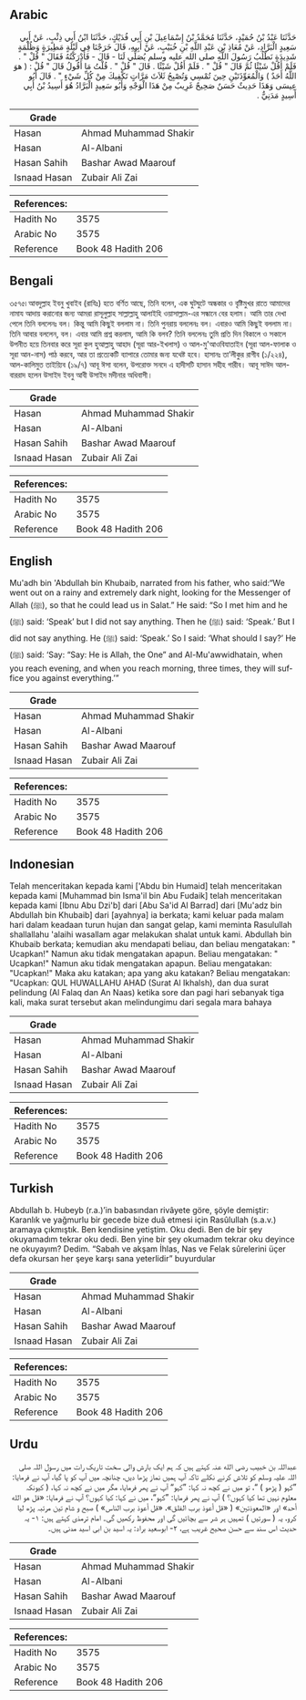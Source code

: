 ## Arabic


<div dir="rtl" lang="ar" style={{fontSize:'larger',backgroundColor:'#f8f9fa',padding:20}}>
حَدَّثَنَا عَبْدُ بْنُ حُمَيْدٍ، حَدَّثَنَا مُحَمَّدُ بْنُ إِسْمَاعِيلَ بْنِ أَبِي فُدَيْكٍ، حَدَّثَنَا ابْنُ أَبِي ذِئْبٍ، عَنْ أَبِي سَعِيدٍ الْبَرَّادِ، عَنْ مُعَاذِ بْنِ عَبْدِ اللَّهِ بْنِ خُبَيْبٍ، عَنْ أَبِيهِ، قَالَ خَرَجْنَا فِي لَيْلَةٍ مَطِيرَةٍ وَظُلْمَةٍ شَدِيدَةٍ نَطْلُبُ رَسُولَ اللَّهِ صلى الله عليه وسلم يُصَلِّي لَنَا - قَالَ - فَأَدْرَكْتُهُ فَقَالَ ‏"‏ قُلْ ‏"‏ ‏.‏ فَلَمْ أَقُلْ شَيْئًا ثُمَّ قَالَ ‏"‏ قُلْ ‏"‏ ‏.‏ فَلَمْ أَقُلْ شَيْئًا ‏.‏ قَالَ ‏"‏ قُلْ ‏"‏ ‏.‏ قُلْتُ مَا أَقُولُ قَالَ ‏"‏ قُلْ ‏:‏ ‏(‏ هوَ اللَّهُ أَحَدٌ ‏)‏ وَالْمُعَوِّذَتَيْنِ حِينَ تُمْسِي وَتُصْبِحُ ثَلاَثَ مَرَّاتٍ تَكْفِيكَ مِنْ كُلِّ شَيْءٍ ‏"‏ ‏.‏ قَالَ أَبُو عِيسَى وَهَذَا حَدِيثٌ حَسَنٌ صَحِيحٌ غَرِيبٌ مِنْ هَذَا الْوَجْهِ وَأَبُو سَعِيدٍ الْبَرَّادُ هُوَ أَسِيدُ بْنُ أَبِي أَسِيدٍ مَدَنِيٌّ ‏.‏
</div>
<div style={{backgroundColor:'#f8f9fa',padding:20, marginBottom: 10}}><table> <thead> <tr> <th>Grade</th> <th></th> </tr> </thead> <tbody> <tr><td>Hasan</td><td>Ahmad Muhammad Shakir</td></tr><tr><td>Hasan</td><td>Al-Albani</td></tr><tr><td>Hasan Sahih</td><td>Bashar Awad Maarouf</td></tr><tr><td>Isnaad Hasan</td><td>Zubair Ali Zai</td></tr></tbody></table><table> <thead> <tr> <th>References:</th> <th></th> </tr> </thead> <tbody><tr><td>Hadith No</td><td>3575</td></tr><tr><td>Arabic No</td><td>3575</td></tr><tr><td>Reference</td><td>Book 48 Hadith 206</td></tr></tbody></table></div>

## Bengali


<div dir="ltr" lang="bn" style={{fontSize:'larger',backgroundColor:'#f8f9fa',padding:20}}>
৩৫৭৫৷ আবদুল্লাহ ইবনু খুবাইব (রাযিঃ) হতে বর্ণিত আছে, তিনি বলেন, এক ঘুটঘুটে অন্ধকার ও বৃষ্টিমুখর রাতে আমাদের নামায আদায় করানোর জন্য আমরা রাসূলুল্লাহ সাল্লাল্লাহু আলাইহি ওয়াসাল্লাম-এর সন্ধানে বের হলাম। আমি তার দেখা পেলে তিনি বললেনঃ বল। কিন্তু আমি কিছুই বললাম না। তিনি পুনরায় বললেনঃ বল। এবারও আমি কিছুই বললাম না। তিনি আবার বললেন, বল। এবার আমি প্রশ্ন করলাম, আমি কি বলব? তিনি বললেনঃ তুমি প্রতি দিন বিকালে ও সকালে উপনীত হয়ে তিনবার করে সূরা কুল হুআল্লাহু আহাদ (সূরা আর-ইখলাস) ও আল-মু'আওবিযাতাইন (সূরা আল-ফালাক ও সূরা আন-নাস) পাঠ করবে, আর তা প্রত্যেকটি ব্যাপারে তোমার জন্য যথেষ্ট হবে। হাসানঃ তা’লীকুর রাগীব (১/২২৪), আল-কালিমুত তাইয়্যিব (১৯/৭) আবূ ঈসা বলেন, উপরোক্ত সনদে এ হাদীসটি হাসান সহীহ গারীব। আবূ সাঈদ আল-বাররাদ হলেন উসাইদ ইবনু আবী উসাইদ মদীনার অধিবাসী।
</div>
<div style={{backgroundColor:'#f8f9fa',padding:20, marginBottom: 10}}><table> <thead> <tr> <th>Grade</th> <th></th> </tr> </thead> <tbody> <tr><td>Hasan</td><td>Ahmad Muhammad Shakir</td></tr><tr><td>Hasan</td><td>Al-Albani</td></tr><tr><td>Hasan Sahih</td><td>Bashar Awad Maarouf</td></tr><tr><td>Isnaad Hasan</td><td>Zubair Ali Zai</td></tr></tbody></table><table> <thead> <tr> <th>References:</th> <th></th> </tr> </thead> <tbody><tr><td>Hadith No</td><td>3575</td></tr><tr><td>Arabic No</td><td>3575</td></tr><tr><td>Reference</td><td>Book 48 Hadith 206</td></tr></tbody></table></div>

## English


<div dir="ltr" lang="en" style={{fontSize:'larger',backgroundColor:'#f8f9fa',padding:20}}>
Mu'adh bin 'Abdullah bin Khubaib, narrated from his father, who said:“We went out on a rainy and extremely dark night, looking for the Messenger of Allah (ﷺ), so that he could lead us in Salat.” He said: “So I met him and he (ﷺ) said: ‘Speak’ but I did not say anything. Then he (ﷺ) said: ‘Speak.’ But I did not say anything. He (ﷺ) said: ‘Speak.’ So I said: ‘What should I say?’ He (ﷺ) said: ‘Say: “Say: He is Allah, the One” and Al-Mu'awwidhatain, when you reach evening, and when you reach morning, three times, they will suffice you against everything.’”
</div>
<div style={{backgroundColor:'#f8f9fa',padding:20, marginBottom: 10}}><table> <thead> <tr> <th>Grade</th> <th></th> </tr> </thead> <tbody> <tr><td>Hasan</td><td>Ahmad Muhammad Shakir</td></tr><tr><td>Hasan</td><td>Al-Albani</td></tr><tr><td>Hasan Sahih</td><td>Bashar Awad Maarouf</td></tr><tr><td>Isnaad Hasan</td><td>Zubair Ali Zai</td></tr></tbody></table><table> <thead> <tr> <th>References:</th> <th></th> </tr> </thead> <tbody><tr><td>Hadith No</td><td>3575</td></tr><tr><td>Arabic No</td><td>3575</td></tr><tr><td>Reference</td><td>Book 48 Hadith 206</td></tr></tbody></table></div>

## Indonesian


<div dir="ltr" lang="id" style={{fontSize:'larger',backgroundColor:'#f8f9fa',padding:20}}>
Telah menceritakan kepada kami ['Abdu bin Humaid] telah menceritakan kepada kami [Muhammad bin Isma'il bin Abu Fudaik] telah menceritakan kepada kami [Ibnu Abu Dzi'b] dari [Abu Sa'id Al Barrad] dari [Mu'adz bin Abdullah bin Khubaib] dari [ayahnya] ia berkata; kami keluar pada malam hari dalam keadaan turun hujan dan sangat gelap, kami meminta Rasulullah shallallahu 'alaihi wasallam agar melakukan shalat untuk kami. Abdullah bin Khubaib berkata; kemudian aku mendapati beliau, dan beliau mengatakan: " Ucapkan!" Namun aku tidak mengatakan apapun. Beliau mengatakan: " Ucapkan!" Namun aku tidak mengatakan apapun. Beliau mengatakan: "Ucapkan!" Maka aku katakan; apa yang aku katakan? Beliau mengatakan: "Ucapkan: QUL HUWALLAHU AHAD (Surat Al Ikhalsh), dan dua surat pelindung (Al Falaq dan An Naas) ketika sore dan pagi hari sebanyak tiga kali, maka surat tersebut akan melindungimu dari segala mara bahaya
</div>
<div style={{backgroundColor:'#f8f9fa',padding:20, marginBottom: 10}}><table> <thead> <tr> <th>Grade</th> <th></th> </tr> </thead> <tbody> <tr><td>Hasan</td><td>Ahmad Muhammad Shakir</td></tr><tr><td>Hasan</td><td>Al-Albani</td></tr><tr><td>Hasan Sahih</td><td>Bashar Awad Maarouf</td></tr><tr><td>Isnaad Hasan</td><td>Zubair Ali Zai</td></tr></tbody></table><table> <thead> <tr> <th>References:</th> <th></th> </tr> </thead> <tbody><tr><td>Hadith No</td><td>3575</td></tr><tr><td>Arabic No</td><td>3575</td></tr><tr><td>Reference</td><td>Book 48 Hadith 206</td></tr></tbody></table></div>

## Turkish


<div dir="ltr" lang="tr" style={{fontSize:'larger',backgroundColor:'#f8f9fa',padding:20}}>
Abdullah b. Hubeyb (r.a.)’in babasından rivâyete göre, şöyle demiştir: Karanlık ve yağmurlu bir gecede bize duâ etmesi için Rasûlullah (s.a.v.) aramaya çıkmıştık. Ben kendisine yetiştim. Oku dedi. Ben de bir şey okuyamadım tekrar oku dedi. Ben yine bir şey okumadım tekrar oku deyince ne okuyayım? Dedim. “Sabah ve akşam İhlas, Nas ve Felak sûrelerini üçer defa okursan her şeye karşı sana yeterlidir” buyurdular
</div>
<div style={{backgroundColor:'#f8f9fa',padding:20, marginBottom: 10}}><table> <thead> <tr> <th>Grade</th> <th></th> </tr> </thead> <tbody> <tr><td>Hasan</td><td>Ahmad Muhammad Shakir</td></tr><tr><td>Hasan</td><td>Al-Albani</td></tr><tr><td>Hasan Sahih</td><td>Bashar Awad Maarouf</td></tr><tr><td>Isnaad Hasan</td><td>Zubair Ali Zai</td></tr></tbody></table><table> <thead> <tr> <th>References:</th> <th></th> </tr> </thead> <tbody><tr><td>Hadith No</td><td>3575</td></tr><tr><td>Arabic No</td><td>3575</td></tr><tr><td>Reference</td><td>Book 48 Hadith 206</td></tr></tbody></table></div>

## Urdu


<div dir="rtl" lang="ur" style={{fontSize:'larger',backgroundColor:'#f8f9fa',padding:20}}>
عبداللہ بن خبیب رضی الله عنہ کہتے ہیں کہ ہم ایک بارش والی سخت تاریک رات میں رسول اللہ صلی اللہ علیہ وسلم کو تلاش کرنے نکلے تاکہ آپ ہمیں نماز پڑھا دیں، چنانچہ میں آپ کو پا گیا، آپ نے فرمایا: ”کہو ( پڑھو ) “، تو میں نے کچھ نہ کہا: ”کہو“ آپ نے پھر فرمایا، مگر میں نے کچھ نہ کہا، ( کیونکہ معلوم نہیں تھا کیا کہوں؟ ) آپ نے پھر فرمایا: ”کہو“، میں نے کہا: کیا کہوں؟ آپ نے فرمایا: «قل هو الله أحد» اور «المعوذتين» ( «قل أعوذ برب الفلق»،‏‏‏‏ «قل أعوذ برب الناس» ) صبح و شام تین مرتبہ پڑھ لیا کرو، یہ ( سورتیں ) تمہیں ہر شر سے بچائیں گی اور محفوظ رکھیں گی۔ امام ترمذی کہتے ہیں: ۱- یہ حدیث اس سند سے حسن صحیح غریب ہے، ۲- ابوسعید براد: یہ اسید بن ابی اسید مدنی ہیں۔
</div>
<div style={{backgroundColor:'#f8f9fa',padding:20, marginBottom: 10}}><table> <thead> <tr> <th>Grade</th> <th></th> </tr> </thead> <tbody> <tr><td>Hasan</td><td>Ahmad Muhammad Shakir</td></tr><tr><td>Hasan</td><td>Al-Albani</td></tr><tr><td>Hasan Sahih</td><td>Bashar Awad Maarouf</td></tr><tr><td>Isnaad Hasan</td><td>Zubair Ali Zai</td></tr></tbody></table><table> <thead> <tr> <th>References:</th> <th></th> </tr> </thead> <tbody><tr><td>Hadith No</td><td>3575</td></tr><tr><td>Arabic No</td><td>3575</td></tr><tr><td>Reference</td><td>Book 48 Hadith 206</td></tr></tbody></table></div>